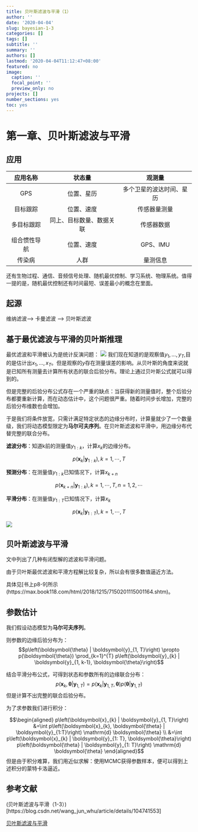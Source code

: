 ```yaml
---
title: 贝叶斯滤波与平滑（1）
author: ''
date: '2020-04-04'
slug: bayesian-1-3
categories: []
tags: []
subtitle: ''
summary: ''
authors: []
lastmod: '2020-04-04T11:12:47+08:00'
featured: no
image:
  caption: ''
  focal_point: ''
  preview_only: no
projects: []
number_sections: yes
toc: yes
---
```


# 第一章、贝叶斯滤波与平滑

## 应用
|应用名称	|状态量	|观测量|
|:--:|:--:|:--:|
|GPS	|位置、星历|	多个卫星的波达时间、星历|
目标跟踪|	位置、速度	|传感器量测量|
多目标跟踪|	同上、目标数量、数据关联|传感器数据|
|组合惯性导航	|位置、速度|	GPS、IMU|
|传染病|	人群	|量测信息|

还有生物过程、通信、音频信号处理、随机最优控制、学习系统、物理系统。值得一提的是，随机最优控制还有时间最短、误差最小的概念在里面。

## 起源

维纳滤波--> 卡曼滤波 --> 贝叶斯滤波

## 基于最优滤波与平滑的贝叶斯推理

最优滤波和平滑被认为是统计反演问题：
![](1.jpg)
我们现在知道的是观察值$y_{1},\dots,y_{T}$,目的是估计出$x_{1},\dots,x_{T}$。但是观察的$y$存在测量误差的影响。从贝叶斯的角度来说就是已知所有测量去计算所有状态的联合后验分布。理论上通过贝叶斯公式就可以得到的。

但是完整的后验分布公式存在一个严重的缺点：当获得新的测量值时，整个后验分布都要重新计算，而在动态估计中，这个问题很严重。随着时间步长增加，完整的后验分布维数也会增加。

于是我们将条件放宽，只需计满足特定状态的边缘分布时，计算量就少了一个数量级，我们将动态模型限定为**马尔可夫序列**。在贝叶斯滤波和平滑中，用边缘分布代替完整的联合分布。

**滤波分布**：知道k前的测量值$y_{1:k}$，计算$x_{k}$的边缘分布。

$$p\left(\boldsymbol{x}_{k} | \boldsymbol{y}_{1: k}\right), k=1, \cdots, T$$

**预测分布**：在测量值$y_{1:k}$已知情况下，计算$x_{k+n}$

$$p\left(\boldsymbol{x}_{k+n} | \boldsymbol{y}_{1 : k}\right), k=1, \cdots, T, n=1,2, \cdots$$


**平滑分布**：在测量值$y_{1:T}$已知情况下，计算$x_{k}$

$$p\left(\boldsymbol{x}_{k} | \boldsymbol{y}_{1: T}\right), k=1, \cdots, T$$



![](2.jpg)

## 贝叶斯滤波与平滑

文中列出了几种有闭型解的滤波和平滑问题。

由于贝叶斯最优滤波和平滑方程解比较复杂，所以会有很多数值逼近方法。

具体见[书上p8-9]所示(https://max.book118.com/html/2018/1215/7150201115001164.shtm)。

## 参数估计

我们假设动态模型为**马尔可夫序列**。

则参数的边缘后验分布为：
$$p\left(\boldsymbol{\theta} | \boldsymbol{y}_{1, T}\right) \propto p(\boldsymbol{\theta}) \prod_{k=1}^{T} p\left(\boldsymbol{y}_{k} | \boldsymbol{y}_{1, k-1}, \boldsymbol{\theta}\right)$$

结合平滑分布公式，可得到状态和参数所有的边缘联合分布：
$$p\left(\boldsymbol{x}_{k}, \boldsymbol{\theta} | \boldsymbol{y}_{1, T}\right)=p\left(\boldsymbol{x}_{k} | \boldsymbol{y}_{1, T}, \boldsymbol{\theta}\right) p\left(\boldsymbol{\theta} | \boldsymbol{y}_{1, T}\right)$$
但是计算不出完整的联合后验分布。

为了求参数我们进行积分：

$$\begin{aligned}
p\left(\boldsymbol{x}_{k} | \boldsymbol{y}_{1, T}\right) &=\int p\left(\boldsymbol{x}_{k}, \boldsymbol{\theta} | \boldsymbol{y}_{1:T}\right) \mathrm{d} \boldsymbol{\theta} \\
&=\int p\left(\boldsymbol{x}_{k} | \boldsymbol{y}_{1: T}, \boldsymbol{\theta}\right) p\left(\boldsymbol{\theta} | \boldsymbol{y}_{1: T}\right) \mathrm{d} \boldsymbol{\theta}
\end{aligned}$$
但是由于积分难算，我们用近似求解：使用MCMC获得参数样本，便可以得到上述积分的蒙特卡洛逼近。






## 参考文献{-}

(贝叶斯滤波与平滑（1-3）)[https://blog.csdn.net/wang_jun_whu/article/details/104741553]

[贝叶斯滤波与平滑](https://max.book118.com/html/2018/1215/7150201115001164.shtm)






